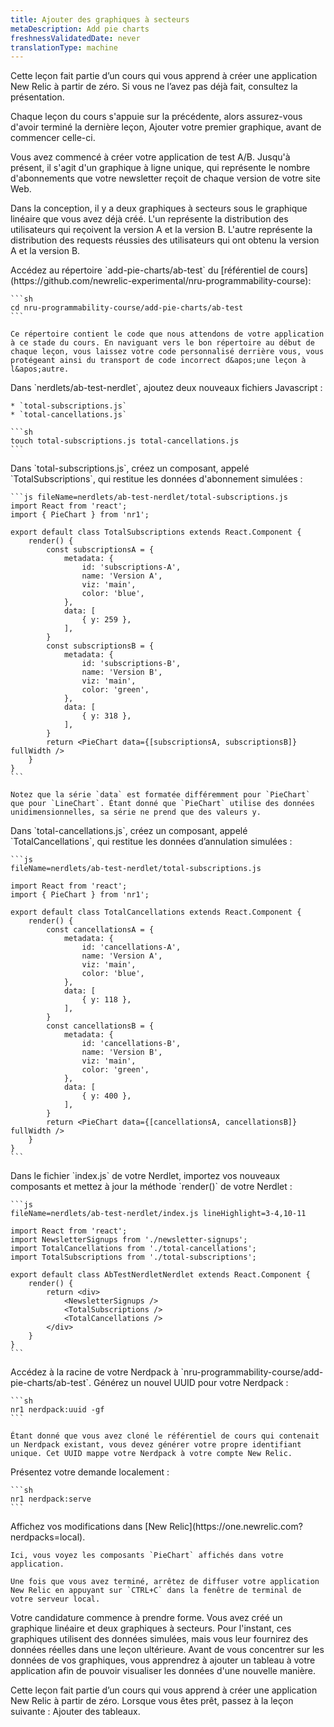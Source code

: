 ```yaml
---
title: Ajouter des graphiques à secteurs
metaDescription: Add pie charts
freshnessValidatedDate: never
translationType: machine
---
```


<Callout variant="tip">
  Cette leçon fait partie d’un cours qui vous apprend à créer une application New Relic à partir de zéro. Si vous ne l’avez pas déjà fait, consultez la présentation.

  Chaque leçon du cours s&apos;appuie sur la précédente, alors assurez-vous d&apos;avoir terminé la dernière leçon, Ajouter votre premier graphique, avant de commencer celle-ci.
</Callout>

Vous avez commencé à créer votre application de test A/B. Jusqu&apos;à présent, il s&apos;agit d&apos;un graphique à ligne unique, qui représente le nombre d&apos;abonnements que votre newsletter reçoit de chaque version de votre site Web.

Dans la conception, il y a deux graphiques à secteurs sous le graphique linéaire que vous avez déjà créé. L&apos;un représente la distribution des utilisateurs qui reçoivent la version A et la version B. L&apos;autre représente la distribution des requests réussies des utilisateurs qui ont obtenu la version A et la version B.

<Steps>
  <Step>
    Accédez au répertoire `add-pie-charts/ab-test` du [référentiel de cours](https://github.com/newrelic-experimental/nru-programmability-course):

    ```sh
    cd nru-programmability-course/add-pie-charts/ab-test
    ```

    Ce répertoire contient le code que nous attendons de votre application à ce stade du cours. En naviguant vers le bon répertoire au début de chaque leçon, vous laissez votre code personnalisé derrière vous, vous protégeant ainsi du transport de code incorrect d&apos;une leçon à l&apos;autre.
  </Step>

  <Step>
    Dans `nerdlets/ab-test-nerdlet`, ajoutez deux nouveaux fichiers Javascript :

    * `total-subscriptions.js`
    * `total-cancellations.js`

    ```sh
    touch total-subscriptions.js total-cancellations.js
    ```
  </Step>

  <Step>
    Dans `total-subscriptions.js`, créez un composant, appelé `TotalSubscriptions`, qui restitue les données d&apos;abonnement simulées :

    ```js fileName=nerdlets/ab-test-nerdlet/total-subscriptions.js
    import React from 'react';
    import { PieChart } from 'nr1';

    export default class TotalSubscriptions extends React.Component {
        render() {
            const subscriptionsA = {
                metadata: {
                    id: 'subscriptions-A',
                    name: 'Version A',
                    viz: 'main',
                    color: 'blue',
                },
                data: [
                    { y: 259 },
                ],
            }
            const subscriptionsB = {
                metadata: {
                    id: 'subscriptions-B',
                    name: 'Version B',
                    viz: 'main',
                    color: 'green',
                },
                data: [
                    { y: 318 },
                ],
            }
            return <PieChart data={[subscriptionsA, subscriptionsB]} fullWidth />
        }
    }
    ```

    Notez que la série `data` est formatée différemment pour `PieChart` que pour `LineChart`. Étant donné que `PieChart` utilise des données unidimensionnelles, sa série ne prend que des valeurs y.
  </Step>

  <Step>
    Dans `total-cancellations.js`, créez un composant, appelé `TotalCancellations`, qui restitue les données d’annulation simulées :

    ```js
    fileName=nerdlets/ab-test-nerdlet/total-subscriptions.js

    import React from 'react';
    import { PieChart } from 'nr1';

    export default class TotalCancellations extends React.Component {
        render() {
            const cancellationsA = {
                metadata: {
                    id: 'cancellations-A',
                    name: 'Version A',
                    viz: 'main',
                    color: 'blue',
                },
                data: [
                    { y: 118 },
                ],
            }
            const cancellationsB = {
                metadata: {
                    id: 'cancellations-B',
                    name: 'Version B',
                    viz: 'main',
                    color: 'green',
                },
                data: [
                    { y: 400 },
                ],
            }
            return <PieChart data={[cancellationsA, cancellationsB]} fullWidth />
        }
    }
    ```
  </Step>

  <Step>
    Dans le fichier `index.js` de votre Nerdlet, importez vos nouveaux composants et mettez à jour la méthode `render()` de votre Nerdlet :

    ```js
    fileName=nerdlets/ab-test-nerdlet/index.js lineHighlight=3-4,10-11

    import React from 'react';
    import NewsletterSignups from './newsletter-signups';
    import TotalCancellations from './total-cancellations';
    import TotalSubscriptions from './total-subscriptions';

    export default class AbTestNerdletNerdlet extends React.Component {
        render() {
            return <div>
                <NewsletterSignups />
                <TotalSubscriptions />
                <TotalCancellations />
            </div>
        }
    }
    ```
  </Step>

  <Step>
    Accédez à la racine de votre Nerdpack à `nru-programmability-course/add-pie-charts/ab-test`.
  </Step>

  <Step>
    Générez un nouvel UUID pour votre Nerdpack :

    ```sh
    nr1 nerdpack:uuid -gf
    ```

    Étant donné que vous avez cloné le référentiel de cours qui contenait un Nerdpack existant, vous devez générer votre propre identifiant unique. Cet UUID mappe votre Nerdpack à votre compte New Relic.
  </Step>

  <Step>
    Présentez votre demande localement :

    ```sh
    nr1 nerdpack:serve
    ```
  </Step>

  <Step>
    Affichez vos modifications dans [New Relic](https://one.newrelic.com?nerdpacks=local).

    Ici, vous voyez les composants `PieChart` affichés dans votre application.

    Une fois que vous avez terminé, arrêtez de diffuser votre application New Relic en appuyant sur `CTRL+C` dans la fenêtre de terminal de votre serveur local.
  </Step>
</Steps>

Votre candidature commence à prendre forme. Vous avez créé un graphique linéaire et deux graphiques à secteurs. Pour l&apos;instant, ces graphiques utilisent des données simulées, mais vous leur fournirez des données réelles dans une leçon ultérieure. Avant de vous concentrer sur les données de vos graphiques, vous apprendrez à ajouter un tableau à votre application afin de pouvoir visualiser les données d&apos;une nouvelle manière.

<Callout variant="course">
  Cette leçon fait partie d’un cours qui vous apprend à créer une application New Relic à partir de zéro. Lorsque vous êtes prêt, passez à la leçon suivante : Ajouter des tableaux.
</Callout>